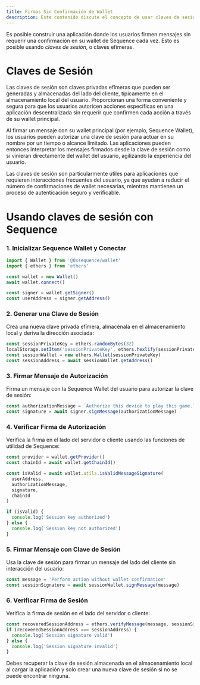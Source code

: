 ```yaml
---
title: Firmas Sin Confirmación de Wallet
description: Este contenido discute el concepto de usar claves de sesión, claves privadas efímeras almacenadas del lado del cliente, para agilizar las interacciones del usuario en aplicaciones descentralizadas.
---
```


Es posible construir una aplicación donde los usuarios firmen mensajes sin requerir una confirmación en su wallet de Sequence cada vez. Esto es posible usando *claves de sesión*, o claves efímeras.

# Claves de Sesión

Las claves de sesión son claves privadas efímeras que pueden ser generadas y almacenadas del lado del cliente, típicamente en el almacenamiento local del usuario. Proporcionan una forma conveniente y segura para que los usuarios autoricen acciones específicas en una aplicación descentralizada sin requerir que confirmen cada acción a través de su wallet principal.

Al firmar un mensaje con su wallet principal (por ejemplo, Sequence Wallet), los usuarios pueden autorizar una clave de sesión para actuar en su nombre por un tiempo o alcance limitado. Las aplicaciones pueden entonces interpretar los mensajes firmados desde la clave de sesión como si vinieran directamente del wallet del usuario, agilizando la experiencia del usuario.

Las claves de sesión son particularmente útiles para aplicaciones que requieren interacciones frecuentes del usuario, ya que ayudan a reducir el número de confirmaciones de wallet necesarias, mientras mantienen un proceso de autenticación seguro y verificable.

# Usando claves de sesión con Sequence

### 1. Inicializar Sequence Wallet y Conectar

```javascript
import { Wallet } from '@0xsequence/wallet'
import { ethers } from 'ethers'

const wallet = new Wallet()
await wallet.connect()

const signer = wallet.getSigner()
const userAddress = signer.getAddress()
```

### 2. Generar una Clave de Sesión

Crea una nueva clave privada efímera, almacénala en el almacenamiento local y deriva la dirección asociada:

```javascript
const sessionPrivateKey = ethers.randomBytes(32)
localStorage.setItem('sessionPrivateKey', ethers.hexlify(sessionPrivateKey))
const sessionWallet = new ethers.Wallet(sessionPrivateKey)
const sessionAddress = await sessionWallet.getAddress()
```

### 3. Firmar Mensaje de Autorización

Firma un mensaje con la Sequence Wallet del usuario para autorizar la clave de sesión:

```javascript
const authorizationMessage = `Authorize this device to play this game.`
const signature = await signer.signMessage(authorizationMessage)
```

### 4. Verificar Firma de Autorización

Verifica la firma en el lado del servidor o cliente usando las funciones de utilidad de Sequence:

```javascript
const provider = wallet.getProvider()
const chainId = await wallet.getChainId()

const isValid = await wallet.utils.isValidMessageSignature(
  userAddress,
  authorizationMessage,
  signature,
  chainId
)

if (isValid) {
  console.log('Session key authorized')
} else {
  console.log('Session key not authorized')
}
```

### 5. Firmar Mensaje con Clave de Sesión

Usa la clave de sesión para firmar un mensaje del lado del cliente sin interacción del usuario:

```javascript
const message = 'Perform action without wallet confirmation'
const sessionSignature = await sessionWallet.signMessage(message)
```

### 6. Verificar Firma de Sesión

Verifica la firma de sesión en el lado del servidor o cliente:

```javascript
const recoveredSessionAddress = ethers.verifyMessage(message, sessionSignature)
if (recoveredSessionAddress === sessionAddress) {
  console.log('Session signature valid')
} else {
  console.log('Session signature invalid')
}
```

<Note>
  Debes recuperar la clave de sesión almacenada en el almacenamiento local al cargar la aplicación y solo crear una nueva clave de sesión si no se puede encontrar ninguna.
</Note>
